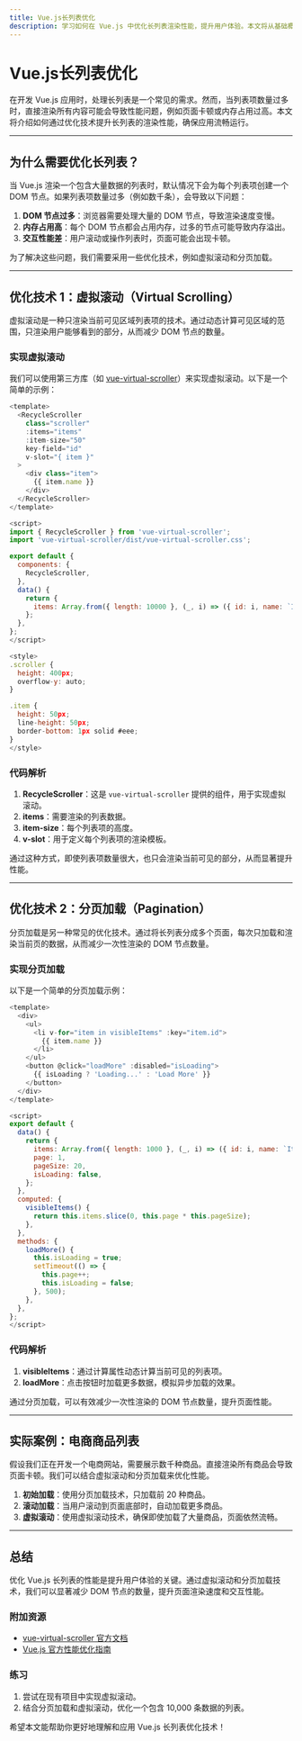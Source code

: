 ```yaml
---
title: Vue.js长列表优化
description: 学习如何在 Vue.js 中优化长列表渲染性能，提升用户体验。本文将从基础概念入手，逐步讲解优化技巧，并提供实际案例和代码示例。
---
```


# Vue.js长列表优化

在开发 Vue.js 应用时，处理长列表是一个常见的需求。然而，当列表项数量过多时，直接渲染所有内容可能会导致性能问题，例如页面卡顿或内存占用过高。本文将介绍如何通过优化技术提升长列表的渲染性能，确保应用流畅运行。

---

## 为什么需要优化长列表？

当 Vue.js 渲染一个包含大量数据的列表时，默认情况下会为每个列表项创建一个 DOM 节点。如果列表项数量过多（例如数千条），会导致以下问题：

1. **DOM 节点过多**：浏览器需要处理大量的 DOM 节点，导致渲染速度变慢。
2. **内存占用高**：每个 DOM 节点都会占用内存，过多的节点可能导致内存溢出。
3. **交互性能差**：用户滚动或操作列表时，页面可能会出现卡顿。

为了解决这些问题，我们需要采用一些优化技术，例如虚拟滚动和分页加载。

---

## 优化技术 1：虚拟滚动（Virtual Scrolling）

虚拟滚动是一种只渲染当前可见区域列表项的技术。通过动态计算可见区域的范围，只渲染用户能够看到的部分，从而减少 DOM 节点的数量。

### 实现虚拟滚动

我们可以使用第三方库（如 [vue-virtual-scroller](https://github.com/Akryum/vue-virtual-scroller)）来实现虚拟滚动。以下是一个简单的示例：

```javascript
<template>
  <RecycleScroller
    class="scroller"
    :items="items"
    :item-size="50"
    key-field="id"
    v-slot="{ item }"
  >
    <div class="item">
      {{ item.name }}
    </div>
  </RecycleScroller>
</template>

<script>
import { RecycleScroller } from 'vue-virtual-scroller';
import 'vue-virtual-scroller/dist/vue-virtual-scroller.css';

export default {
  components: {
    RecycleScroller,
  },
  data() {
    return {
      items: Array.from({ length: 10000 }, (_, i) => ({ id: i, name: `Item ${i}` })),
    };
  },
};
</script>

<style>
.scroller {
  height: 400px;
  overflow-y: auto;
}

.item {
  height: 50px;
  line-height: 50px;
  border-bottom: 1px solid #eee;
}
</style>
```

### 代码解析

1. **RecycleScroller**：这是 `vue-virtual-scroller` 提供的组件，用于实现虚拟滚动。
2. **items**：需要渲染的列表数据。
3. **item-size**：每个列表项的高度。
4. **v-slot**：用于定义每个列表项的渲染模板。

通过这种方式，即使列表项数量很大，也只会渲染当前可见的部分，从而显著提升性能。

---

## 优化技术 2：分页加载（Pagination）

分页加载是另一种常见的优化技术。通过将长列表分成多个页面，每次只加载和渲染当前页的数据，从而减少一次性渲染的 DOM 节点数量。

### 实现分页加载

以下是一个简单的分页加载示例：

```javascript
<template>
  <div>
    <ul>
      <li v-for="item in visibleItems" :key="item.id">
        {{ item.name }}
      </li>
    </ul>
    <button @click="loadMore" :disabled="isLoading">
      {{ isLoading ? 'Loading...' : 'Load More' }}
    </button>
  </div>
</template>

<script>
export default {
  data() {
    return {
      items: Array.from({ length: 1000 }, (_, i) => ({ id: i, name: `Item ${i}` })),
      page: 1,
      pageSize: 20,
      isLoading: false,
    };
  },
  computed: {
    visibleItems() {
      return this.items.slice(0, this.page * this.pageSize);
    },
  },
  methods: {
    loadMore() {
      this.isLoading = true;
      setTimeout(() => {
        this.page++;
        this.isLoading = false;
      }, 500);
    },
  },
};
</script>
```

### 代码解析

1. **visibleItems**：通过计算属性动态计算当前可见的列表项。
2. **loadMore**：点击按钮时加载更多数据，模拟异步加载的效果。

通过分页加载，可以有效减少一次性渲染的 DOM 节点数量，提升页面性能。

---

## 实际案例：电商商品列表

假设我们正在开发一个电商网站，需要展示数千种商品。直接渲染所有商品会导致页面卡顿。我们可以结合虚拟滚动和分页加载来优化性能。

1. **初始加载**：使用分页加载技术，只加载前 20 种商品。
2. **滚动加载**：当用户滚动到页面底部时，自动加载更多商品。
3. **虚拟滚动**：使用虚拟滚动技术，确保即使加载了大量商品，页面依然流畅。

---

## 总结

优化 Vue.js 长列表的性能是提升用户体验的关键。通过虚拟滚动和分页加载技术，我们可以显著减少 DOM 节点的数量，提升页面渲染速度和交互性能。

### 附加资源

- [vue-virtual-scroller 官方文档](https://github.com/Akryum/vue-virtual-scroller)
- [Vue.js 官方性能优化指南](https://vuejs.org/guide/best-practices/performance.html)

### 练习

1. 尝试在现有项目中实现虚拟滚动。
2. 结合分页加载和虚拟滚动，优化一个包含 10,000 条数据的列表。

希望本文能帮助你更好地理解和应用 Vue.js 长列表优化技术！